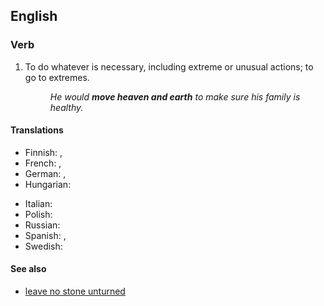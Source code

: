 ==English==

===Verb===
{{head|en|verb}}

# {{lb|en|idiomatic}} To do whatever is necessary, including extreme or unusual actions; to go to extremes.
#: ''He would '''move heaven and earth''' to make sure his family is healthy.''
#: {{syn|en|move mountains}}

====Translations====
{{trans-top|to go to extreme lengths}}
* Finnish: {{t|fi|kääntää maat ja taivaat nurin}}, {{t|fi|[[tehdä]] [[kaikki|kaikkensa]]}}
* French: {{t+|fr|remuer ciel et terre}}, {{t+|fr|déplacer des montagnes}}
* German: {{t+|de|Himmel und Hölle in Bewegung setzen}}, {{t|de|Himmel und Erde in Bewegung setzen}}
* Hungarian: {{t|hu|eget-földet megmozgat}}
{{trans-mid}}
* Italian: {{t|it|muovere cielo e terra}}
* Polish: {{t+|pl|poruszyć niebo i ziemię}}
* Russian: {{t|ru|сверну́ть го́ры|pf}} {{qualifier|move mountains}}
* Spanish: {{t|es|mover cielo y tierra}}, {{t|es|mover Roma con Santiago}}
* Swedish: {{t|sv|röra upp himmel och jord}}
{{trans-bottom}}

====See also====
* [[leave no stone unturned]]